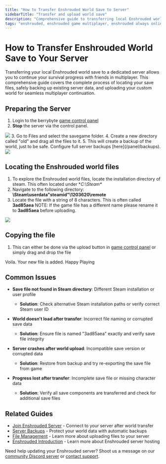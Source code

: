 ---
title: "How to Transfer Enshrouded World Save to Server"
sidebarTitle: "Transfer and upload world save"
description: "Comprehensive guide to transferring local Enshrouded world saves to your dedicated server. Learn how to locate save files, backup existing worlds, and upload custom worlds for multiplayer gameplay."
tags: "enshrouded, enshrouded game multiplayer, enshrouded always online, enshrouded community server"
---

# How to Transfer Enshrouded World Save to Your Server

Transferring your local Enshrouded world save to a dedicated server allows you to continue your survival progress with friends in multiplayer. This comprehensive guide covers the complete process of locating your save files, safely backing up existing server data, and uploading your custom world for seamless multiplayer continuation. 

## Preparing the Server
1. Login to the berrybyte [game control panel](https://game.berrybyte.net)
2. **Stop** the server via the control panel. 
<Frame>
  <img src="/images/panel/control-panel.png" />
</Frame>
3. Go to Files and select the savegame folder. 
4. Create a new directory called "old" and drag all the files to it. 
5. This will create a backup of the world, just to be safe. Configure full server backups [here](/panel/backups). 
<Frame>
  <img src="/images/games/enshrouded/backup-enshrouded.png" />
</Frame>

## Locating the Enshrouded world files
1. To explore the Enshrouded world files, locate the installation directory of steam. This often located under **C:\Steam\**
2. Navigate to the following directory: **\Steam\userdata\"steamid"\1203620\remote**
3. Locate the file with a string of 8 characters. This is often called **3ad85aea**
NOTE: If the game file has a different name please rename it to **3ad85aea** before uploading. 
<Frame>
  <img src="/images/general/savedfile-location.png" />
</Frame>

## Copying the file
1. This can either be done via the upload button in [game control panel](https://game.berrybyte.net) or simply drag and drop the file

Voila. Your new file is added. Happy Playing


## Common Issues

- **Save file not found in Steam directory**: Different Steam installation or user profile
  - **Solution**: Check alternative Steam installation paths or verify correct Steam user ID

- **World doesn't load after transfer**: Incorrect file naming or corrupted save data
  - **Solution**: Ensure file is named "3ad85aea" exactly and verify save file integrity

- **Server crashes after world upload**: Incompatible save version or corrupted data
  - **Solution**: Restore from backup and try re-exporting the save file from game

- **Progress lost after transfer**: Incomplete save file or missing character data
  - **Solution**: Verify all save components are transferred and check for additional save files

## Related Guides

- [Join Enshrouded Server](/games/enshrouded/join-server) - Connect to your server after world transfer
- [Server Backups](/panel/backups) - Protect your world data with automatic backups
- [File Management](/panel/importing-files) - Learn more about uploading files to your server
- [Enshrouded Introduction](/games/enshrouded/introduction) - Learn more about Enshrouded server hosting

Need help updating your Enshrouded server? Shoot us a message on our [community Discord server](https://berrybyte.net/discord) or [contact support](https://berrybyte.net/support).
